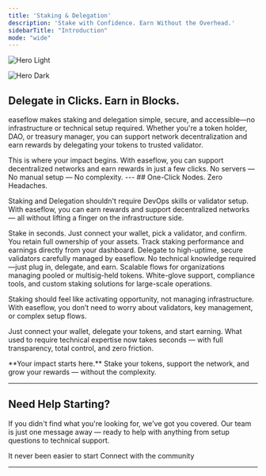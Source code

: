 ```yaml
---
title: 'Staking & Delegation'
description: 'Stake with Confidence. Earn Without the Overhead.'
sidebarTitle: "Introduction"
mode: "wide"
---
```

<img
  className="block dark:hidden"
  src="/images/easeflow-staking-edge.png"
  alt="Hero Light"
/>

<img
  className="hidden dark:block"
  src="/images/easeflow-staking-edge.png"
  alt="Hero Dark"
/>



## Delegate in Clicks. Earn in Blocks.

easeflow makes staking and delegation simple, secure, and accessible—no infrastructure or technical setup required. Whether you're a token holder, DAO, or treasury manager, you can support network decentralization and earn rewards by delegating your tokens to trusted validator.

<Note>
This is where your impact begins. With easeflow, you can support decentralized networks and earn rewards in just a few clicks. No servers — No manual setup — No complexity.
</Note>
---
## One-Click Nodes. Zero Headaches.

Staking and Delegation shouldn't require DevOps skills or validator setup. With easeflow, you can earn rewards and support decentralized networks — all without lifting a finger on the infrastructure side.


<CardGroup cols={2}>
  <Card title="Instant Delegation" icon="bolt">
    Stake in seconds. Just connect your wallet, pick a validator, and confirm.
  </Card>
  <Card title="Non-Custodial" icon="shield-check">
    You retain full ownership of your assets.
  </Card>
  <Card title="Transparent Rewards" icon="chart-bar">
    Track staking performance and earnings directly from your dashboard.
  </Card>
  <Card title="Validator Network You Can Trust" icon="star">
    Delegate to high-uptime, secure validators carefully managed by easeflow.
  </Card>
  <Card title="Accessible for All" icon="users">
    No technical knowledge required—just plug in, delegate, and earn.
  </Card>
  <Card title="DAO & Treasury Friendly" icon="briefcase">
    Scalable flows for organizations managing pooled or multisig-held tokens.
  </Card>
  <Card title="Enterprise & Institutional" icon="cube">
    White-glove support, compliance tools, and custom staking solutions for large-scale operations.
  </Card>
</CardGroup>

Staking should feel like activating opportunity, not managing infrastructure. With easeflow, you don’t need to worry about validators, key management, or complex setup flows.

Just connect your wallet, delegate your tokens, and start earning. What used to require technical expertise now takes seconds — with full transparency, total control, and zero friction.

<Check>
  **Your impact starts here.** Stake your tokens, support the network, and grow your rewards — without the complexity.
</Check>


---

## Need Help Starting?

If you didn't find what you're looking for, we've got you covered. Our team is just one message away — ready to help with anything from setup questions to technical support.

<CardGroup cols={2}>
  <Card title="Stake Now" icon="message-circle" href="https://app.easeflow.io">
    It never been easier to start
  </Card>
  <Card title="Join Discord" icon="message-circle" href="https://discord.com/invite/JDkD4EaqcZ">
    Connect with the community
  </Card>
</CardGroup>

---
